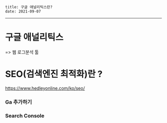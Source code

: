 ```
title: 구글 애널리틱스란?
date: 2021-09-07
```
---

# 구글 애널리틱스 
=> 웹 로그분석 툴

# SEO(검색엔진 최적화)란 ?


https://www.hedleyonline.com/ko/seo/


### Ga 추가하기


### Search Console